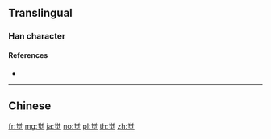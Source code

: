 {{character info/new}}
{{also|覺}}
==Translingual==
{{Han simplified forms|覺|覚|觉}}

===Han character===
{{Han char|rn=147|rad=见|as=05|sn=9|four=|canj=FBBHU}}

====References====
* {{Han ref|kx=1139.051|hdz=63667.090|uh=89C9|ud=35273}}

----

==Chinese==
{{zh-see|覺}}

[[fr:觉]]
[[mg:觉]]
[[ja:觉]]
[[no:觉]]
[[pl:觉]]
[[th:觉]]
[[zh:觉]]